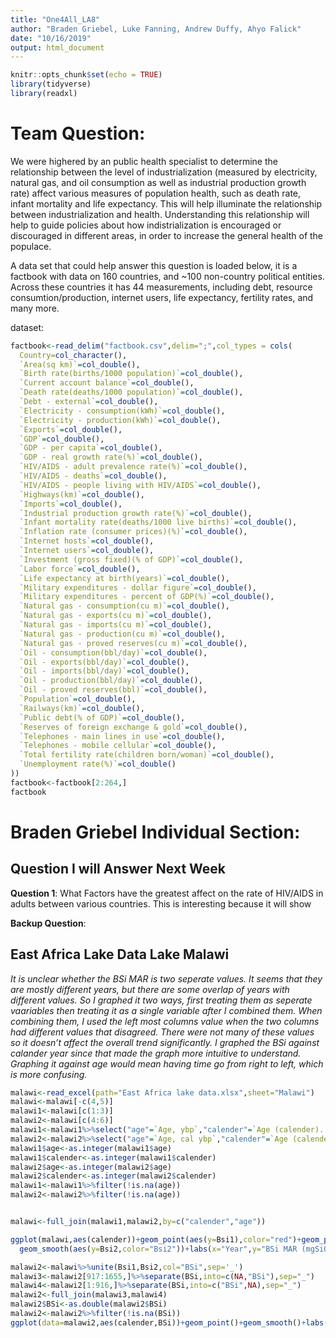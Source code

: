 ```yaml
---
title: "One4All_LA8"
author: "Braden Griebel, Luke Fanning, Andrew Duffy, Ahyo Falick"
date: "10/16/2019"
output: html_document
---
```


```r
knitr::opts_chunk$set(echo = TRUE)
library(tidyverse)
library(readxl)
```

# Team Question: 

We were highered by an public health specialist to determine the relationship between the level of industrialization (measured by electricity, natural gas, and oil consumption as well as industrial production growth rate) affect various measures of population health, such as death rate, infant mortality and life expectancy. This will help illuminate the relationship between industrialization and health. Understanding this relationship will help to guide policies about how indistrialization is encouraged or discouraged in different areas, in order to increase the general health of the populace. 

A data set that could help answer this question is loaded below, it is a factbook with data on 160 countries, and ~100 non-country political entities. Across these countries it has 44 measurements, including debt, resource consumtion/production, internet users, life expectancy, fertility rates, and many more. 

dataset:

```r
factbook<-read_delim("factbook.csv",delim=";",col_types = cols(
  Country=col_character(),
  `Area(sq km)`=col_double(),
  `Birth rate(births/1000 population)`=col_double(),
  `Current account balance`=col_double(),
  `Death rate(deaths/1000 population)`=col_double(),
  `Debt - external`=col_double(),
  `Electricity - consumption(kWh)`=col_double(),
  `Electricity - production(kWh)`=col_double(),
  `Exports`=col_double(),
  `GDP`=col_double(),
  `GDP - per capita`=col_double(),
  `GDP - real growth rate(%)`=col_double(),
  `HIV/AIDS - adult prevalence rate(%)`=col_double(),
  `HIV/AIDS - deaths`=col_double(),
  `HIV/AIDS - people living with HIV/AIDS`=col_double(),
  `Highways(km)`=col_double(),
  `Imports`=col_double(),
  `Industrial production growth rate(%)`=col_double(),
  `Infant mortality rate(deaths/1000 live births)`=col_double(),
  `Inflation rate (consumer prices)(%)`=col_double(),
  `Internet hosts`=col_double(),
  `Internet users`=col_double(),
  `Investment (gross fixed)(% of GDP)`=col_double(),
  `Labor force`=col_double(),
  `Life expectancy at birth(years)`=col_double(),
  `Military expenditures - dollar figure`=col_double(),
  `Military expenditures - percent of GDP(%)`=col_double(),
  `Natural gas - consumption(cu m)`=col_double(),
  `Natural gas - exports(cu m)`=col_double(),
  `Natural gas - imports(cu m)`=col_double(),
  `Natural gas - production(cu m)`=col_double(),
  `Natural gas - proved reserves(cu m)`=col_double(),
  `Oil - consumption(bbl/day)`=col_double(),
  `Oil - exports(bbl/day)`=col_double(),
  `Oil - imports(bbl/day)`=col_double(),
  `Oil - production(bbl/day)`=col_double(),
  `Oil - proved reserves(bbl)`=col_double(),
  `Population`=col_double(),
  `Railways(km)`=col_double(),
  `Public debt(% of GDP)`=col_double(),
  `Reserves of foreign exchange & gold`=col_double(),
  `Telephones - main lines in use`=col_double(),
  `Telephones - mobile cellular`=col_double(),
  `Total fertility rate(children born/woman)`=col_double(),
  `Unemployment rate(%)`=col_double()
))
factbook<-factbook[2:264,]
factbook
```




# Braden Griebel Individual Section: 

## Question I will Answer Next Week
**Question 1**: What Factors have the greatest affect on the rate of HIV/AIDS in adults between various countries. 
This is interesting because it will show 

**Backup Question**: 

## East Africa Lake Data Lake Malawi

*It is unclear whether the BSi MAR is two seperate values. It seems that they are mostly different years, but there are some overlap of years with different values. So I graphed it two ways, first treating them as seperate vaariables then treating it as a single variable after I combined them. When combining them, I used the left most columns value when the two columns had different values that disagreed. There were not many of these values so it doesn't affect the overall trend significantly. I graphed the BSi against calander year since that made the graph more intuitive to understand. Graphing it against age would mean having time go from right to left, which is more confusing. *

```r
malawi<-read_excel(path="East Africa lake data.xlsx",sheet="Malawi")
malawi<-malawi[-c(4,5)]
malawi1<-malawi[c(1:3)]
malawi2<-malawi[c(4:6)]
malawi1<-malawi1%>%select("age"=`Age, ybp`,"calender"=`Age (calender)...2`,"Bsi1"=`BSi MAR (mgSiO2/cm2y)...3`)
malawi2<-malawi2%>%select("age"=`Age, cal ybp`,"calender"=`Age (calender)...7`,"Bsi2"=`BSi MAR (mgSiO2/cm2y)...8`)
malawi1$age<-as.integer(malawi1$age)
malawi1$calender<-as.integer(malawi1$calender)
malawi2$age<-as.integer(malawi2$age)
malawi2$calender<-as.integer(malawi2$calender)
malawi1<-malawi1%>%filter(!is.na(age))
malawi2<-malawi2%>%filter(!is.na(age))


malawi<-full_join(malawi1,malawi2,by=c("calender","age"))


```


```r
ggplot(malawi,aes(calender))+geom_point(aes(y=Bsi1),color="red")+geom_point(aes(y=Bsi2),color="blue")+geom_smooth(aes(y=Bsi1,color="Bsi1"))+
  geom_smooth(aes(y=Bsi2,color="Bsi2"))+labs(x="Year",y="BSi MAR (mgSiO2/cm2y)",title="BSi Over Time",caption="Taking BSi as seperate Variables")
```

```r
malawi2<-malawi%>%unite(Bsi1,Bsi2,col="BSi",sep='_')
malawi3<-malawi2[917:1655,]%>%separate(BSi,into=c(NA,"BSi"),sep="_")
malawi4<-malawi2[1:916,]%>%separate(BSi,into=c("BSi",NA),sep="_")
malawi2<-full_join(malawi3,malawi4)
malawi2$BSi<-as.double(malawi2$BSi)
malawi2<-malawi2%>%filter(!is.na(BSi))
ggplot(data=malawi2,aes(calender,BSi))+geom_point()+geom_smooth()+labs(x="Year",y="BSi MAR (mgSiO2/cm2y)",title="BSi Over Time", 
                                                                       caption="Combined BSi")

```


